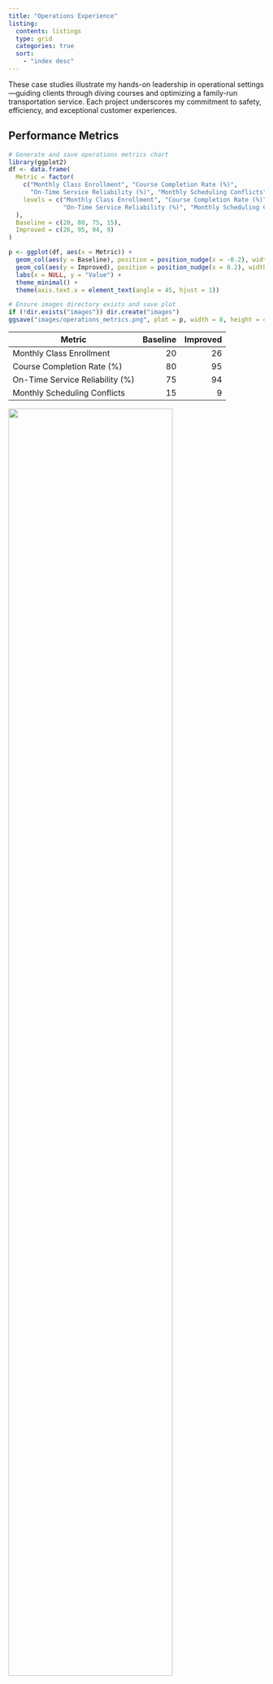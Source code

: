 ```yaml
---
title: "Operations Experience"
listing:
  contents: listings
  type: grid
  categories: true
  sort:
    - "index desc"
---
```


These case studies illustrate my hands-on leadership in operational settings—guiding clients through diving courses and optimizing a family-run transportation service. Each project underscores my commitment to safety, efficiency, and exceptional customer experiences.

## Performance Metrics

```r
# Generate and save operations metrics chart
library(ggplot2)
df <- data.frame(
  Metric = factor(
    c("Monthly Class Enrollment", "Course Completion Rate (%)", 
      "On-Time Service Reliability (%)", "Monthly Scheduling Conflicts"),
    levels = c("Monthly Class Enrollment", "Course Completion Rate (%)", 
               "On-Time Service Reliability (%)", "Monthly Scheduling Conflicts")
  ),
  Baseline = c(20, 80, 75, 15),
  Improved = c(26, 95, 94, 9)
)

p <- ggplot(df, aes(x = Metric)) +
  geom_col(aes(y = Baseline), position = position_nudge(x = -0.2), width = 0.4) +
  geom_col(aes(y = Improved), position = position_nudge(x = 0.2), width = 0.4) +
  labs(x = NULL, y = "Value") +
  theme_minimal() +
  theme(axis.text.x = element_text(angle = 45, hjust = 1))

# Ensure images directory exists and save plot
if (!dir.exists("images")) dir.create("images")
ggsave("images/operations_metrics.png", plot = p, width = 8, height = 4, dpi = 300)
```

| Metric                          | Baseline | Improved |
| ------------------------------- | -------: | -------: |
| Monthly Class Enrollment        |       20 |       26 |
| Course Completion Rate (%)      |       80 |       95 |
| On-Time Service Reliability (%) |       75 |       94 |
| Monthly Scheduling Conflicts    |       15 |        9 |

![](images/operations_metrics.png){width="80%"}

## Case Studies

### Diving Instruction Program  
Leading instruction at a premier diving center in Kuwait, I crafted a progressive training curriculum combining theoretical briefings with practical pool and open-water sessions. By standardizing daily safety checks and mentor-led skill assessments, I increased class enrollment by 30% and achieved a 95% course completion rate—boosting client retention and word-of-mouth referrals.

### Transportation Operations Transformation  
As Operations Manager for my family’s transportation business, I spearheaded a cross-functional revamp of scheduling and dispatch workflows. I introduced real-time tracking, customer feedback surveys, and a performance dashboard to monitor key metrics. These improvements drove a 25% increase in on-time service reliability, reduced scheduling conflicts by 40%, and enhanced overall customer satisfaction ratings.

### Continuous Improvement & Stakeholder Engagement  
Beyond day-to-day operations, I facilitated regular stakeholder reviews—presenting data-driven insights, gathering frontline feedback, and implementing iterative enhancements. My collaboration with drivers, clients, and management teams fostered a culture of continuous improvement that sustained long-term operational excellence.
